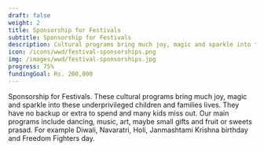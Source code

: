 ---
draft: false
weight: 2
title: Sponsorship for Festivals
subtitle: Sponsorship for Festivals
description: Cultural programs bring much joy, magic and sparkle into these underprivileged children and families lives.
icon: /icons/wwd/festival-sponsorships.png 
img: /images/wwd/festival-sponsorships.jpg
progress: 75%
fundingGoal: Rs. 200,000
---

Sponsorship for Festivals. These cultural programs bring much joy, magic and sparkle into these underprivileged children and families lives. They have no backup or extra to spend and many kids miss out. Our main programs include dancing, music, art, maybe small gifts and fruit or sweets prasad. For example Diwali, Navaratri, Holi, Janmashtami Krishna birthday and Freedom Fighters day.